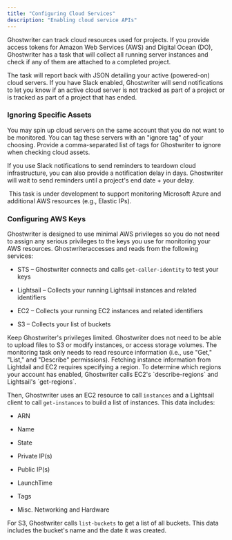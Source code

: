 ```yaml
---
title: "Configuring Cloud Services"
description: "Enabling cloud service APIs"
---
```


Ghostwriter can track cloud resources used for projects. If you provide access tokens for Amazon Web Services (AWS) and Digital Ocean (DO), Ghostwriter has a task that will collect all running server instances and check if any of them are attached to a completed project.

The task will report back with JSON detailing your active (powered-on) cloud servers. If you have Slack enabled, Ghostwriter will send notifications to let you know if an active cloud server is not tracked as part of a project or is tracked as part of a project that has ended.

###  Ignoring Specific Assets

You may spin up cloud servers on the same account that you do not want to be monitored. You can tag these servers with an "ignore tag" of your choosing. Provide a comma-separated list of tags for Ghostwriter to ignore when checking cloud assets.

If you use Slack notifications to send reminders to teardown cloud infrastructure, you can also provide a notification delay in days. Ghostwriter will wait to send reminders until a project's end date + your delay.

<Frame>
  <img src="../../images/configuring-global-settings/image-10.png" alt=""/>
</Frame>

<Info>
This task is under development to support monitoring Microsoft Azure and additional AWS resources (e.g., Elastic IPs).
</Info>

### Configuring AWS Keys

Ghostwriter is designed to use minimal AWS privileges so you do not need to assign any serious privileges to the keys you use for monitoring your AWS resources. Ghostwriteraccesses and reads from the following services:

* STS – Ghostwriter connects and calls `get-caller-identity` to test your keys

* Lightsail – Collects your running Lightsail instances and related identifiers

* EC2 – Collects your running EC2 instances and related identifiers

* S3 – Collects your list of buckets

<Check>
Keep Ghostwriter's privileges limited. Ghostwriter does not need to be able to upload files to S3 or modify instances, or access storage volumes. The monitoring task only needs to read resource information (i.e., use "Get," "List," and "Describe" permissions).
</Check>
Fetching instance information from Lightdail and EC2 requires specifying a region. To determine which regions your account has enabled, Ghostwriter calls EC2's `describe-regions` and Lightsail's `get-regions`.

Then, Ghostwriter uses an EC2 resource to call `instances` and a Lightsail client to call `get-instances` to build a list of instances. This data includes:

* ARN

* Name

* State

* Private IP(s)

* Public IP(s)

* LaunchTime

* Tags

* Misc. Networking and Hardware


For S3, Ghostwriter calls `list-buckets` to get a list of all buckets. This data includes the bucket's name and the date it was created.

